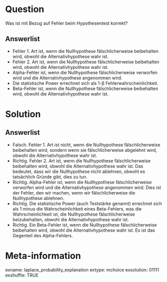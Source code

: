 Question 
======== 

Was ist mit Bezug auf Fehler beim Hypothesentest korrekt?

Answerlist
----------

* Fehler 1. Art ist, wenn die Nullhypothese fälschlicherweise beibehalten wird, obwohl die Alternativhypothese wahr ist.
* Fehler 2. Art ist, wenn die Nullhypothese fälschlicherweise beibehalten wird, obwohl die Alternativhypothese wahr ist.
* Alpha-Fehler ist, wenn die Nullhypothese fälschlicherweise verworfen wird und die Alternativhypothese angenommen wird.
* Die statistische Power errechnet sich als 1-β Fehlerwahrscheinlichkeit.
* Beta-Fehler ist, wenn die Nullhypothese fälschlicherweise beibehalten wird, obwohl die Alternativhypothese wahr ist.

Solution
========

Answerlist
----------

* Falsch. Fehler 1. Art ist nicht, wenn die Nullhypothese fälschlicherweise beibehalten wird, sondern wenn sie fälschlicherweise abgelehnt wird, obwohl die Alternativhypothese wahr ist.
* Richtig. Fehler 2. Art ist, wenn die Nullhypothese fälschlicherweise beibehalten wird, obwohl die Alternativhypothese wahr ist. Das bedeutet, dass wir die Nullhypothese nicht ablehnen, obwohl es tatsächlich Gründe gibt, dies zu tun.
* Richtig. Alpha-Fehler ist, wenn die Nullhypothese fälschlicherweise verworfen wird und die Alternativhypothese angenommen wird. Dies ist der Fehler, den wir machen, wenn wir fälschlicherweise die Nullhypothese ablehnen.
* Richtig. Die statistische Power (auch Teststärke genannt) errechnet sich als 1 minus die Wahrscheinlichkeit eines Beta-Fehlers, was die Wahrscheinlichkeit ist, die Nullhypothese fälschlicherweise beizubehalten, obwohl die Alternativhypothese wahr ist.
* Richtig. Ein Beta-Fehler ist, wenn die Nullhypothese fälschlicherweise beibehalten wird, obwohl die Alternativhypothese wahr ist. Es ist das Gegenteil des Alpha-Fehlers.

Meta-information
================
exname: laplace_probability_explanation
extype: mchoice 
exsolution: 01111
exshuffle: TRUE
